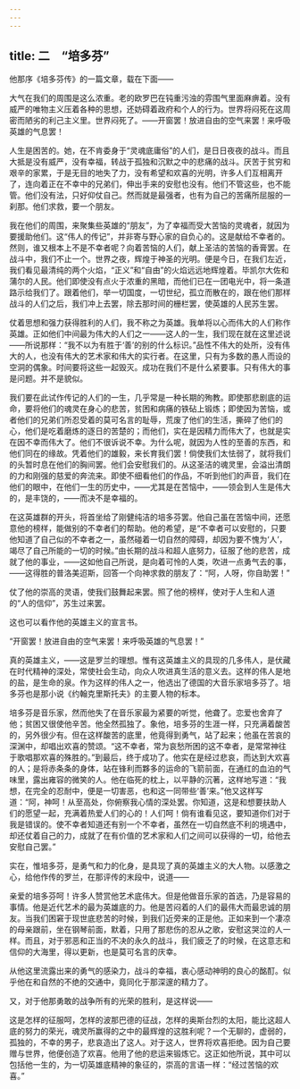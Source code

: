```yaml
---
---
---
```

title: 二　“培多芬”
---



他那序《培多芬传》的一篇文章，载在下面——

大气在我们的周围是这么浓重。老的欧罗巴在钝重污浊的雰围气里面麻痹着。没有威严的唯物主义压着各种的思想，还妨碍着政府和个人的行为。世界将闷死在这周密而陋劣的利己主义里。世界闷死了。——开窗罢！放进自由的空气来罢！来呼吸英雄的气息罢！

人生是困苦的。她，在不肯委身于“灵魂底庸俗”的人们，是日日夜夜的战斗。而且大抵是没有威严，没有幸福，转战于孤独和沉默之中的悲痛的战斗。厌苦于贫穷和艰辛的家累，于是无目的地失了力，没有希望和欢喜的光明，许多人们互相离开了，连向着正在不幸中的兄弟们，伸出手来的安慰也没有。他们不管这些，也不能管。他们没有法，只好仰仗自己。然而就是最强者，也有为自己的苦痛所屈服的一刹那。他们求救，要一个朋友。

我在他们的周围，来聚集些英雄的“朋友”，为了幸福而受大苦恼的灵魂者，就因为要援助他们。这“伟人的传记”，并非寄与野心家的自负心的。这是献给不幸者的。然则，谁又根本上不是不幸者呢？向着苦恼的人们，献上圣洁的苦恼的香膏罢。在战斗中，我们不止一个。世界之夜，辉煌于神圣的光明。便是今日，在我们左近，我们看见最清纯的两个火焰，“正义”和“自由”的火焰远远地辉煌着。毕凯尔大佐和蒲尔的人民。他们即使没有点火于浓重的黑暗，而他们已在一团电光中，将一条道路示给我们了。跟着他们，举一切国度，一切世纪，孤立而散在的，跟在他们那样战斗的人们之后，我们冲上去罢，除去那时间的栅栏罢，使英雄的人民苏生罢。

仗着思想和强力获得胜利的人们，我不称之为英雄。我单将以心而伟大的人们称作英雄。正如他们中间最为伟大的人们之一——这人的一生，我们现在就在这里述说——所说那样：“我不以为有胜于‘善’的别的什么标识。”品性不伟大的处所，没有伟大的人，也没有伟大的艺术家和伟大的实行者。在这里，只有为多数的愚人而设的空洞的偶象。时间要将这些一起毁灭。成功在我们不是什么紧要事。只有伟大的事是问题。并不是貌似。

我们要在此试作传记的人们的一生，几乎常是一种长期的殉教。即使那悲剧底的运命，要将他们的魂灵在身心的悲苦，贫困和病痛的铁砧上锻炼；即使因为苦恼，或者他们的兄弟们所忍受着的莫可名言的耻辱，荒废了他们的生活，撕碎了他们的心，他们是吃着磨炼的逐日的苦楚的；而他们，实在是因精力而伟大了，也就是实在因不幸而伟大了。他们不很诉说不幸。为什么呢，就因为人性的至善的东西，和他们同在的缘故。凭着他们的雄毅，来长育我们罢！倘使我们太怯弱了，就将我们的头暂时息在他们的胸间罢。他们会安慰我们的。从这圣洁的魂灵里，会溢出清朗的力和刚强的慈爱的奔流来。即使不细看他们的作品，不听到他们的声音，我们在他们的眼中，在他们一生的历史中，——尤其是在苦恼中，——领会到人生是伟大的，是丰饶的，——而决不是幸福的。

在这英雄群的开头，将首坐给了刚健纯洁的培多芬罢。他自己虽在苦恼中间，还愿意他的榜样，能做别的不幸者们的帮助。他的希望，是“不幸者可以安慰的，只要他知道了自己似的不幸者之一，虽然碰着一切自然的障碍，却因为要不愧为‘人’，竭尽了自己所能的一切的时候。”由长期的战斗和超人底努力，征服了他的悲苦，成就了他的事业，——这如他自己所说，是向着可怜的人类，吹进一点勇气去的事，——这得胜的普洛美迢斯，回答一个向神求救的朋友了：“阿，人呀，你自助罢！”

仗了他的崇高的灵语，使我们鼓舞起来罢。照了他的榜样，使对于人生和人道的“人的信仰”，苏生过来罢。

这也可以看作他的英雄主义的宣言书。

“开窗罢！放进自由的空气来罢！来呼吸英雄的气息罢！”

真的英雄主义，——这是罗兰的理想。惟有这英雄主义的具现的几多伟人，是伏藏在时代精神的深处，常使社会生动，向众人吹进真生活的意义去。这样的伟人是地的盐，是生命的泉。作为这样的伟人之一，他选出了德国的大音乐家培多芬了。培多芬也是那小说《约翰克里斯托夫》的主要人物的标本。

培多芬是音乐家，然而他失了在音乐家最为紧要的听觉，他聋了。恋爱也舍弃了他；贫困又很使他辛苦。他全然孤独了。象他，培多芬的生涯一样，只充满着酸苦的，另外很少有。但在这样酸苦的底里，他竟得到勇气，站了起来；他虽在苦哀的深渊中，却唱出欢喜的赞颂。“这不幸者，常为哀愁所困的这不幸者，是常常神往于歌唱那欢喜的殊胜的。”到最后，终于成功了。他实在是经过悲哀，而达到大欢喜的人；是将赤条条的身体，站在锋利而夥多的运命的飞箭前面，在通红的血泊的气味里，露出雍容的微笑的人。他在临死的枕上，以平静的沉著，这样地写道：“我想，在完全的忍耐中，便是一切害恶，也和这一同带些‘善’来。”他又这样写道：“阿，神呵！从至高处，你俯察我心情的深处罢。你知道，这是和想要扶助人们的愿望一起，充满着热爱人们的心的！人们呵！倘有谁看见这，要知道你们对于我是错误的。使不幸者知道还有别一个不幸者，虽然在一切自然底不利的境遇中，却还仗着自己的力，成就了在有价值的艺术家和人们之间可以获得的一切，给他去安慰自己罢。”

实在，惟培多芬，是勇气和力的化身，是具现了真的英雄主义的大人物。以感激之心，给他作传的罗兰，在那评传的末段中，说道——

亲爱的培多芬呵！许多人赞赏他艺术底伟大。但是他做音乐家的首选，乃是容易的事情。他是近代艺术的最为英雄底的力。他是苦闷着的人们的最伟大而最忠诚的朋友。当我们困窘于现世底悲苦的时候，到我们近旁来的正是他。正如来到一个凄凉的母亲跟前，坐在钢琴前面，默着，只用了那悲伤的忍从之歌，安慰这哭泣的人一样。而且，对于邪恶和正当的不决的永久的战斗，我们疲乏了的时候，在这意志和信仰的大海里，得以更新，也是莫可名言的庆幸。

从他这里流露出来的勇气的感染力，战斗的幸福，衷心感动神明的良心的酩酊。似乎他在和自然的不绝的交通中，竟同化于那深邃的精力了。

又，对于他那勇敢的战争所有的光荣的胜利，是这样说——

这是怎样的征服呵，怎样的波那巴德的征战，怎样的奥斯台烈的太阳，能比这超人底的努力的荣光，魂灵所赢得的之中的最辉煌的这胜利呢？一个无聊的，虚弱的，孤独的，不幸的男子，悲哀造出了这人。对于这人，世界将欢喜拒绝。因为自己要赠与世界，他便创造了欢喜。他用了他的悲运来锻炼它。这正如他所说，其中可以包括他一生的，为一切英雄底精神的象征的，崇高的言语一样：“经过苦恼的欢喜。”